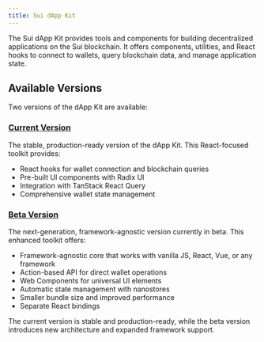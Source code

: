 ```yaml
---
title: Sui dApp Kit
---
```


The Sui dApp Kit provides tools and components for building decentralized applications on the Sui blockchain.
It offers components, utilities, and React hooks to connect to wallets, query blockchain data, and manage application state.

## Available Versions

Two versions of the dApp Kit are available:

### [Current Version](./dapp-kit/current)
The stable, production-ready version of the dApp Kit. This React-focused toolkit provides:
- React hooks for wallet connection and blockchain queries
- Pre-built UI components with Radix UI
- Integration with TanStack React Query
- Comprehensive wallet state management

### [Beta Version](./dapp-kit/beta)
The next-generation, framework-agnostic version currently in beta. This enhanced toolkit offers:
- Framework-agnostic core that works with vanilla JS, React, Vue, or any framework
- Action-based API for direct wallet operations
- Web Components for universal UI elements
- Automatic state management with nanostores
- Smaller bundle size and improved performance
- Separate React bindings

The current version is stable and production-ready, while the beta version introduces new architecture and expanded framework support.


